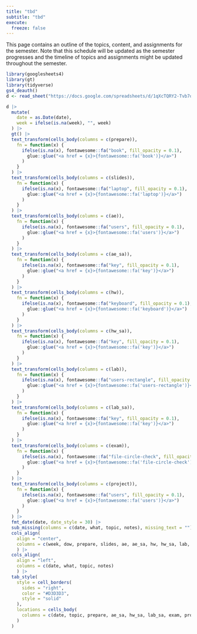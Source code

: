 ```yaml
---
title: "tbd"
subtitle: "tbd"
execute:
  freeze: false
---
```


This page contains an outline of the topics, content, and assignments for the semester.
Note that this schedule will be updated as the semester progresses and the timeline of topics and assignments might be updated throughout the semester.

```r
library(googlesheets4)
library(gt)
library(tidyverse)
gs4_deauth()
d <- read_sheet("https://docs.google.com/spreadsheets/d/1qXcTQRY2-Tvb7o7U4afDBJhXJ1S04gXkXCs2wHeRBfE/edit?usp=sharing", sheet = "table")

```

::: column-screen-right
```r
d |>
  mutate(
    date = as.Date(date),
    week = ifelse(is.na(week), "", week)
  ) |>
  gt() |>
  text_transform(cells_body(columns = c(prepare)),
    fn = function(x) {
      ifelse(is.na(x), fontawesome::fa("book", fill_opacity = 0.1),
        glue::glue("<a href = {x}>{fontawesome::fa('book')}</a>")
      )
    }
  ) |>
  text_transform(cells_body(columns = c(slides)),
    fn = function(x) {
      ifelse(is.na(x), fontawesome::fa("laptop", fill_opacity = 0.1),
        glue::glue("<a href = {x}>{fontawesome::fa('laptop')}</a>")
      )
    }
  ) |>
  text_transform(cells_body(columns = c(ae)),
    fn = function(x) {
      ifelse(is.na(x), fontawesome::fa("users", fill_opacity = 0.1),
        glue::glue("<a href = {x}>{fontawesome::fa('users')}</a>")
      )
    }
  ) |>
  text_transform(cells_body(columns = c(ae_sa)),
    fn = function(x) {
      ifelse(is.na(x), fontawesome::fa("key", fill_opacity = 0.1),
        glue::glue("<a href = {x}>{fontawesome::fa('key')}</a>")
      )
    }
  ) |>
  text_transform(cells_body(columns = c(hw)),
    fn = function(x) {
      ifelse(is.na(x), fontawesome::fa("keyboard", fill_opacity = 0.1),
        glue::glue("<a href = {x}>{fontawesome::fa('keyboard')}</a>")
      )
    }
  ) |>
  text_transform(cells_body(columns = c(hw_sa)),
    fn = function(x) {
      ifelse(is.na(x), fontawesome::fa("key", fill_opacity = 0.1),
        glue::glue("<a href = {x}>{fontawesome::fa('key')}</a>")
      )
    }
  ) |>
  text_transform(cells_body(columns = c(lab)),
    fn = function(x) {
      ifelse(is.na(x), fontawesome::fa("users-rectangle", fill_opacity = 0.1),
        glue::glue("<a href = {x}>{fontawesome::fa('users-rectangle')}</a>")
      )
    }
  ) |>
  text_transform(cells_body(columns = c(lab_sa)),
    fn = function(x) {
      ifelse(is.na(x), fontawesome::fa("key", fill_opacity = 0.1),
        glue::glue("<a href = {x}>{fontawesome::fa('key')}</a>")
      )
    }
  ) |>
  text_transform(cells_body(columns = c(exam)),
    fn = function(x) {
      ifelse(is.na(x), fontawesome::fa("file-circle-check", fill_opacity = 0.1),
        glue::glue("<a href = {x}>{fontawesome::fa('file-circle-check')}</a>")
      )
    }
  ) |>
  text_transform(cells_body(columns = c(project)),
    fn = function(x) {
      ifelse(is.na(x), fontawesome::fa("users", fill_opacity = 0.1),
        glue::glue("<a href = {x}>{fontawesome::fa('users')}</a>")
      )
    }
  ) |>
  fmt_date(date, date_style = 30) |>
  sub_missing(columns = c(date, what, topic, notes), missing_text = "") |>
  cols_align(
    align = "center", 
    columns = c(week, dow, prepare, slides, ae, ae_sa, hw, hw_sa, lab, lab_sa, exam, project)
    ) |>
  cols_align(
    align = "left", 
    columns = c(date, what, topic, notes)
    ) |>
  tab_style(
    style = cell_borders(
      sides = "right",
      color = "#D3D3D3",
      style = "solid"
    ),
    locations = cells_body(
      columns = c(date, topic, prepare, ae_sa, hw_sa, lab_sa, exam, project)
    )
  )
```
:::
